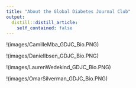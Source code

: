 ```yaml
---
title: "About the Global Diabetes Journal Club"
output:
  distill::distill_article:
    self_contained: false
---
```


!(images/CamilleMba_GDJC_Bio.PNG)

!(images/DanielIbsen_GDJC_Bio.PNG)

!(images/LaurenWedekind_GDJC_Bio.PNG)

!(images/OmarSilverman_GDJC_Bio.PNG)
